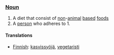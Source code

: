 ===[[Noun]]===
#A diet that consist of [[non]]-[[animal]] [[base]]d [[food]]s
#A [[person]] who adheres to 1.


====Translations====

*[[Finnish]]: [[kasvissyöjä]], [[vegetaristi]]